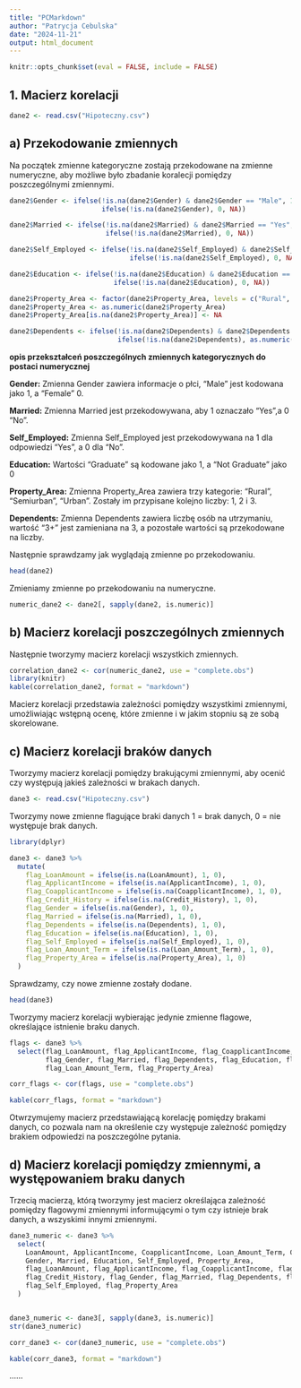 ```yaml
---
title: "PCMarkdown"
author: "Patrycja Cebulska"
date: "2024-11-21"
output: html_document
---
```


```r
knitr::opts_chunk$set(eval = FALSE, include = FALSE)
```

## 1. Macierz korelacji

```r
dane2 <- read.csv("Hipoteczny.csv")
```

## a) Przekodowanie zmiennych

Na początek zmienne kategoryczne zostają przekodowane na zmienne numeryczne, aby możliwe było zbadanie koralecji pomiędzy poszczególnymi zmiennymi.

```r
dane2$Gender <- ifelse(!is.na(dane2$Gender) & dane2$Gender == "Male", 1, 
                       ifelse(!is.na(dane2$Gender), 0, NA))

dane2$Married <- ifelse(!is.na(dane2$Married) & dane2$Married == "Yes", 1, 
                        ifelse(!is.na(dane2$Married), 0, NA))

dane2$Self_Employed <- ifelse(!is.na(dane2$Self_Employed) & dane2$Self_Employed == "Yes", 1, 
                              ifelse(!is.na(dane2$Self_Employed), 0, NA))

dane2$Education <- ifelse(!is.na(dane2$Education) & dane2$Education == "Graduate", 1, 
                          ifelse(!is.na(dane2$Education), 0, NA))

dane2$Property_Area <- factor(dane2$Property_Area, levels = c("Rural", "Semiurban", "Urban"))
dane2$Property_Area <- as.numeric(dane2$Property_Area)
dane2$Property_Area[is.na(dane2$Property_Area)] <- NA

dane2$Dependents <- ifelse(!is.na(dane2$Dependents) & dane2$Dependents == "3+", 3, 
                           ifelse(!is.na(dane2$Dependents), as.numeric(dane2$Dependents), NA))
```

**opis przekształceń poszczególnych zmiennych kategorycznych do postaci numerycznej**

**Gender:** Zmienna Gender zawiera informacje o płci, "Male" jest kodowana jako 1, a "Female" 0.

**Married:** Zmienna Married jest przekodowywana, aby 1 oznaczało "Yes",a 0 "No".

**Self_Employed:** Zmienna Self_Employed jest przekodowywana na 1 dla odpowiedzi "Yes", a 0 dla "No".

**Education:** Wartości "Graduate" są kodowane jako 1, a "Not Graduate" jako 0

**Property_Area:** Zmienna Property_Area zawiera trzy kategorie: "Rural", "Semiurban", "Urban". Zostały im przypisane kolejno liczby: 1, 2 i 3.

**Dependents:** Zmienna Dependents zawiera liczbę osób na utrzymaniu, wartość "3+" jest zamieniana na 3, a pozostałe wartości są przekodowane na liczby.

Następnie sprawdzamy jak wyglądają zmienne po przekodowaniu.

```r
head(dane2)
```

Zmieniamy zmienne po przekodowaniu na numeryczne.

```r
numeric_dane2 <- dane2[, sapply(dane2, is.numeric)]
```

## b) Macierz korelacji poszczególnych zmiennych

Następnie tworzymy macierz korelacji wszystkich zmiennych.

```r
correlation_dane2 <- cor(numeric_dane2, use = "complete.obs")
library(knitr)
kable(correlation_dane2, format = "markdown")
```

Macierz korelacji przedstawia zależności pomiędzy wszystkimi zmiennymi, umożliwiając wstępną ocenę, które zmienne i w jakim stopniu są ze sobą skorelowane.

## c) Macierz korelacji braków danych

Tworzymy macierz korelacji pomiędzy brakującymi zmiennymi, aby ocenić czy występują jakieś zależności w brakach danych.

```r
dane3 <- read.csv("Hipoteczny.csv")
```

Tworzymy nowe zmienne flagujące braki danych 1 = brak danych, 0 = nie występuje brak danych.

```r

library(dplyr)

dane3 <- dane3 %>%
  mutate(
    flag_LoanAmount = ifelse(is.na(LoanAmount), 1, 0),
    flag_ApplicantIncome = ifelse(is.na(ApplicantIncome), 1, 0),
    flag_CoapplicantIncome = ifelse(is.na(CoapplicantIncome), 1, 0), 
    flag_Credit_History = ifelse(is.na(Credit_History), 1, 0),
    flag_Gender = ifelse(is.na(Gender), 1, 0),
    flag_Married = ifelse(is.na(Married), 1, 0),
    flag_Dependents = ifelse(is.na(Dependents), 1, 0),
    flag_Education = ifelse(is.na(Education), 1, 0),
    flag_Self_Employed = ifelse(is.na(Self_Employed), 1, 0),
    flag_Loan_Amount_Term = ifelse(is.na(Loan_Amount_Term), 1, 0),
    flag_Property_Area = ifelse(is.na(Property_Area), 1, 0)
  )
```

Sprawdzamy, czy nowe zmienne zostały dodane.

```r
head(dane3)
```

Tworzymy macierz korelacji wybierając jedynie zmienne flagowe, określające istnienie braku danych.

```r
flags <- dane3 %>%
  select(flag_LoanAmount, flag_ApplicantIncome, flag_CoapplicantIncome, flag_Credit_History,
         flag_Gender, flag_Married, flag_Dependents, flag_Education, flag_Self_Employed,
         flag_Loan_Amount_Term, flag_Property_Area)

corr_flags <- cor(flags, use = "complete.obs")

kable(corr_flags, format = "markdown")

```

Otwrzymujemy macierz przedstawiającą korelację pomiędzy brakami danych, co pozwala nam na określenie czy występuje zależność pomiędzy brakiem odpowiedzi na poszczególne pytania.

## d) Macierz korelacji pomiędzy zmiennymi, a występowaniem braku danych

Trzecią macierzą, którą tworzymy jest macierz określająca zależność pomiędzy flagowymi zmiennymi informującymi o tym czy istnieje brak danych, a wszyskimi innymi zmiennymi.

```r
dane3_numeric <- dane3 %>%
  select(
    LoanAmount, ApplicantIncome, CoapplicantIncome, Loan_Amount_Term, Credit_History,
    Gender, Married, Education, Self_Employed, Property_Area,
    flag_LoanAmount, flag_ApplicantIncome, flag_CoapplicantIncome, flag_Loan_Amount_Term,
    flag_Credit_History, flag_Gender, flag_Married, flag_Dependents, flag_Education,
    flag_Self_Employed, flag_Property_Area
  )


dane3_numeric <- dane3[, sapply(dane3, is.numeric)]
str(dane3_numeric)

corr_dane3 <- cor(dane3_numeric, use = "complete.obs")

kable(corr_dane3, format = "markdown")
```

......
